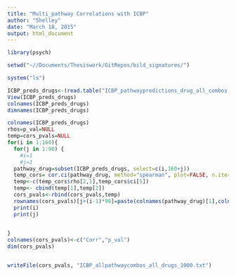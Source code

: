 ```yaml
---
title: "Multi_pathway Correlations with ICBP"
author: "Shelley"
date: "March 18, 2015"
output: html_document
---
```



```r
library(psych)

setwd("~//Documents/Thesiswork/GitRepos/bild_signatures/")

system("ls")

ICBP_preds_drugs<-(read.table("ICBP_pathwaypredictions_drug_all_combos.txt", sep='\t', stringsAsFactors=FALSE, header=1, row.names=1))
View(ICBP_preds_drugs)
colnames(ICBP_preds_drugs)
dimnames(ICBP_preds_drugs)

```


```r
colnames(ICBP_preds_drugs)
rhos=p_val=NULL
temp=cors_pvals=NULL
for(i in 1:160){
  for(j in 1:90) {
    #i=1
    #j=1
  pathway_drug=subset(ICBP_preds_drugs, select=c(i,160+j))
  temp_cors= cor.ci(pathway_drug, method="spearman", plot=FALSE, n.iter=1000)
  temp<-c(temp_cors$rho[2,1],temp_cors$ci[5])  
  temp<- cbind(temp[1],temp[2])
  cors_pvals<-rbind(cors_pvals,temp)
  rownames(cors_pvals)[j+(i-1)*90]=paste(colnames(pathway_drug)[1],colnames(pathway_drug)[2],sep='__')
  print(i)
  print(j)
  

}
colnames(cors_pvals)<-c("Corr","p_val")
dim(cors_pvals)


writeFile(cors_pvals, "ICBP_allpathwaycombos_all_drugs_1000.txt")

```

